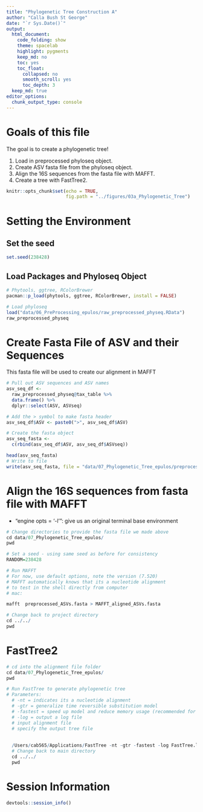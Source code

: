 ```yaml
---
title: "Phylogenetic Tree Construction A"
author: "Calla Bush St George"
date: "`r Sys.Date()`"
output:
  html_document: 
    code_folding: show
    theme: spacelab
    highlight: pygments
    keep_md: no
    toc: yes
    toc_float:
      collapsed: no
      smooth_scroll: yes
      toc_depth: 3
  keep_md: true  
editor_options: 
  chunk_output_type: console
---
```


# Goals of this file

The goal is to create a phylogenetic tree!

1. Load in preprocessed phyloseq object.
2. Create ASV fasta file from the phyloseq object.
3. Align the 16S sequences from the fasta file with MAFFT. 
4. Create a tree with FastTree2. 

```r
knitr::opts_chunk$set(echo = TRUE,
                      fig.path = "../figures/03a_Phylogenetic_Tree")
```

# Setting the Environment

## Set the seed
```r
set.seed(238428)
```


## Load Packages and Phyloseq Object
```r
# Phytools, ggtree, RColorBrewer
pacman::p_load(phytools, ggtree, RColorBrewer, install = FALSE)

# Load phyloseq
load("data/06_PreProcessing_epulos/raw_preprocessed_physeq.RData")
raw_preprocessed_physeq
```

# Create Fasta File of ASV and their Sequences

This fasta file will be used to create our alignment in MAFFT

```r
# Pull out ASV sequences and ASV names
asv_seq_df <-
  raw_preprocessed_physeq@tax_table %>%
  data.frame() %>%
  dplyr::select(ASV, ASVseq)

# Add the > symbol to make fasta header
asv_seq_df$ASV <- paste0(">", asv_seq_df$ASV)

# Create the fasta object
asv_seq_fasta <-
  c(rbind(asv_seq_df$ASV, asv_seq_df$ASVseq))

head(asv_seq_fasta)
# Write to file
write(asv_seq_fasta, file = "data/07_Phylogenetic_Tree_epulos/preprocessed_ASVs.fasta")
```

# Align the 16S sequences from fasta file with MAFFT

- "engine opts = '-l'": give us an original terminal base environment


```r
# Change directories to provide the fasta file we made above
cd data/07_Phylogenetic_Tree_epulos/
pwd

# Set a seed - using same seed as before for consistency
RANDOM=238428

# Run MAFFT
# For now, use default options, note the version (7.520)
# MAFFT automatically knows that its a nucleotide alignment
# to test in the shell directly from computer
# mac: 

mafft  preprocessed_ASVs.fasta > MAFFT_aligned_ASVs.fasta

# Change back to project directory
cd ../../
pwd
```

# FastTree2

```r
# cd into the alignment file folder
cd data/07_Phylogenetic_Tree_epulos/
pwd

# Run FastTree to generate phylogenetic tree
# Parameters:
  # -nt = indicates its a nucleotide alignment
  # -gtr = generalize time reversible substitution model
  # -fastest = speed up model and reduce memory usage (recommended for datasets greater than 50,000 sequences)
  # -log = output a log file
  # input alignment file
  # specify the output tree file
  
  
  /Users/cab565/Applications/FastTree -nt -gtr -fastest -log FastTree.log MAFFT_aligned_ASVs.fasta > ASVs_unrooted.tree  
  # Change back to main directory
  cd ../../
  pwd
```



# Session Information
```r
devtools::session_info()
```



